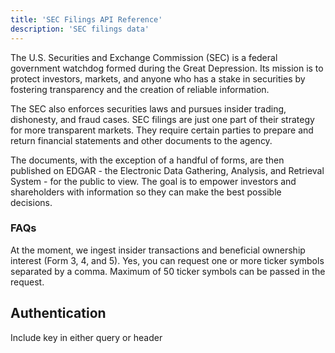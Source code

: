 ```yaml
---
title: 'SEC Filings API Reference'
description: 'SEC filings data'
---
```

The U.S. Securities and Exchange Commission (SEC) is a federal government watchdog formed during the Great Depression. Its mission is to protect investors, markets, and anyone who has a stake in securities by fostering transparency and the creation of reliable information.

The SEC also enforces securities laws and pursues insider trading, dishonesty, and fraud cases. SEC filings are just one part of their strategy for more transparent markets. They require certain parties to prepare and return financial statements and other documents to the agency.

The documents, with the exception of a handful of forms,  are then published on EDGAR - the Electronic Data Gathering, Analysis, and Retrieval System -  for the public to view. The goal is to empower investors and shareholders with information so they can make the best possible decisions.

### FAQs

<AccordionGroup>
  <Accordion title="What types of filngs does Benzinga APIs offer">
    At the moment, we ingest insider transactions and beneficial ownership interest (Form 3, 4, and 5).
  </Accordion>
  <Accordion title="Can I request News for a particular ticker?">
    Yes, you can request one or more ticker symbols separated by a comma. Maximum of 50 ticker symbols can be passed in the request. 
  </Accordion>
</AccordionGroup>

## Authentication

<ParamField query="token" type="apiKey">
  Include key in either query or header
</ParamField>
